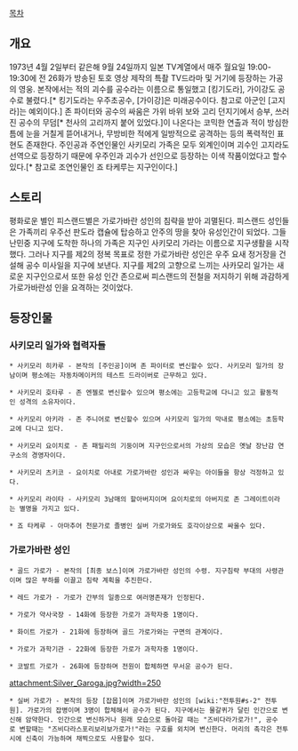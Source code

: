 [[목차]]
== 개요 ==
1973년 4월 2일부터 같은해 9월 24일까지 일본 TV계열에서 매주 월요일 19:00-19:30에 전 26화가 방송된 토호 영상 제작의 특촬 TV드라마 및 거기에 등장하는 가공의 영웅. 본작에서는 적의 괴수를 공수라는 이름으로 통일했고 [킹기도라], 가이강도 공수로 불렸다.[* 킹기도라는 우주초공수, [가이강]은 미래공수이다. 참고로 아군인 [고지라]는 예외이다.] 존 파이터와 공수의 싸움은 가위 바위 보와 고리 던지기에서 승부, 쓰러진 공수의 무덤[* 천사의 고리까지 붙어 있었다.]이 나온다는 코믹한 연출과 적이 방심한 틈에 눈을 거칠게 뜯어내거나, 무방비한 적에게 일방적으로 공격하는 등의 폭력적인 표현도 존재한다. 주인공과 주연인물인 사키모리 가족은 모두 외계인이며 괴수인 고지라도 선역으로 등장하기 때문에 우주인과 괴수가 선인으로 등장하는 이색 작품이었다고 할수 있다.[* 참고로 조연인물인 죠 타케루는 지구인이다.]

== 스토리 ==
평화로운 별인 피스랜드별은 가로가바란 성인의 침략을 받아 괴멸된다. 피스랜드 성인들은 가족끼리 우주선 판도라 캡슐에 탑승하고 안주의 땅을 찾아 유성인간이 되었다. 그들 난민중 지구에 도착한 하나의 가족은 지구인 사키모리 가라는 이름으로 지구생활을 시작했다. 그러나 지구를 제2의 정복 목표로 정한 가로가바란 성인은 우주 요새 정거장을 건설해 공수 미사일을 지구에 보낸다. 지구를 제2의 고향으로 느끼는 사카모리 일가는 새로운 지구인으로서 또한 유성 인간 존으로써 피스랜드의 전철을 저지하기 위해 과감하게 가로가바란성 인을 요격하는 것이었다.

== 등장인물 ==
=== 사키모리 일가와 협력자들 ===
 * 사키모리 히카루 - 본작의 [주인공]이며 존 파이터로 변신할수 있다. 사키모리 일가의 장남이며 평소에는 자동차메이커의 테스트 드라이버로 근무하고 있다.

 * 사키모리 호타루 - 존 엔젤로 변신할수 있으며 평소에는 고등학교에 다니고 있고 활동적인 성격의 소유자이다.

 * 사키모리 아키라 - 존 주니어로 변신할수 있으며 사키모리 일가의 막내로 평소에는 초등학교에 다니고 있다.

 * 사키모리 요이치로 - 존 패밀리의 기둥이며 지구인으로서의 가상의 모습은 옛날 장난감 연구소의 경영자이다. 

 * 사키모리 츠키코 - 요이치로 아내로 가로가바란 성인과 싸우는 아이들을 항상 걱정하고 있다.

 * 사키모리 라이타 - 사키모리 3남매의 할아버지이며 요이치로의 아버지로 존 그레이트이라는 별명을 가지고 있다.

 * 죠 타케루 - 아마추어 천문가로 졸병인 실버 가로가와도 호각이상으로 싸울수 있다.

=== 가로가바란 성인 ===
 * 골드 가로가 - 본작의 [최종 보스]이며 가로가바란 성인의 수령. 지구침략 부대의 사령관이며 많은 부하를 이끌고 침략 계획을 추진한다.

 * 레드 가로가 - 가로가 간부의 일종으로 여러명존재가 인정된다. 

 * 가로가 약사국장 - 14화에 등장한 가로가 과학자중 1명이다.  

 * 화이트 가로가 - 21화에 등장하며 골드 가로가와는 구면의 관계이다.

 * 가로가 과학기관 - 22화에 등장한 가로가 과학자중 1명이다.

 * 코발트 가로가 - 26화에 등장하며 전원이 합체하면 무서운 공수가 된다.

attachment:Silver_Garoga.jpg?width=250
 * 실버 가로가 - 본작의 등장 [잡몹]이며 가로가바란 성인의 [wiki:"전투원#s-2" 전투원]. 가로가의 잡병이며 3명이 합체해서 공수가 된다. 지구에서는 물갈퀴가 달린 인간으로 변신해 암약한다. 인간으로 변신하거나 원래 모습으로 돌아갈 때는 "즈비다라가로가!", 공수로 변할때는 "즈비다라스포리보리보가로가!"라는 구호를 외치며 변신한다. 머리의 촉각은 전투시에 신축이 가능하며 채찍으로도 사용할수 있다.
